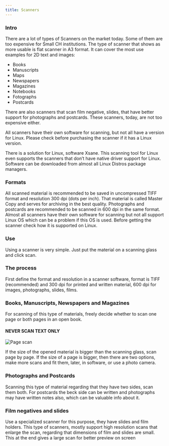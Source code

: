 ```yaml
---
title: Scanners
---
```

### Intro
There are a lot of types of Scanners on the market today. Some of them are too expensive for Small CH institutions. The type of scanner that shows as more usable is flat scanner in A3 format. It can cover the most use examples for 2D text and images:

* Books
* Manuscripts
* Maps
* Newspapers
* Magazines
* Notebooks
* Fotographs
* Postcards

There are also scanners that scan film negative, slides, that have better support for photographs and postcards. These scanners, today, are not too expensive either.

All scanners have their own software for scanning, but not all have a version for Linux. Please check before purchasing the scanner if it has a Linux version. 

There is a solution for Linux, software Xsane. This scanning tool for Linux even supports the scanners that don’t have native driver support for Linux. Software can be downloaded from almost all Linux Distros package managers.


### Formats

All scanned material is recommended to be saved in uncompressed TIFF format and resolution 300 dpi (dots per inch). That material is called Master Copy and serves for archiving in the best quality.
Photographs and postcards are recommended to be scanned in 600 dpi in the same format.
Almost all scanners have their own software for scanning but not all support Linux OS which can be a problem if this OS is used. Before getting the scanner check how it is supported on Linux.

### Use
Using a scanner is very simple. Just put the material on a scanning glass and click scan. 

### The process
First define the format and resolution in a scanner software, format is TIFF (recommended) and 300 dpi for printed and written material, 600 dpi for images, photographs, slides, films.

### Books, Manuscripts, Newspapers and Magazines
For scanning of this type of materials, freely decide whether to scan one page or both pages in an open book.

#### NEVER SCAN TEXT ONLY

![Page scan](../../../../assets/example-scan.jpg)

If the size of the opened material is bigger than the scanning glass, scan page by page.
If the size of a page is bigger, then there are two options, make more scans and fit them, later, in software, or use a photo camera.

### Photographs and Postcards

Scanning this type of material regarding that they have two sides, scan them both. For postcards the beck side can be written and photographs may have written notes also, which can be valuable info about it.

### Film negatives and slides

Use a specialized scanner for this purpose, they have slides and film holders. This type of scanners, mostly support high resolution scans that enlarge the scan, regarding that dimensions of film and slides are small. This at the end gives a large scan for better preview on screen
